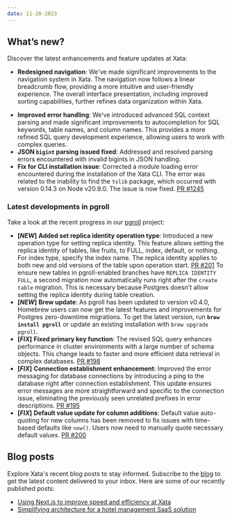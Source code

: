 ```yaml
---
date: 11-20-2023
---
```


## What’s new?

Discover the latest enhancements and feature updates at Xata:

- **Redesigned navigation**: We've made significant improvements to the navigation system in Xata. The navigation now follows a linear breadcrumb flow, providing a more intuitive and user-friendly experience. The overall interface presentation, including improved sorting capabilities, further refines data organization within Xata.

<ArticleVideo
  platform="html"
  src="https://github.com/xataio/mdx-changelog/raw/main/images/playground_autocomplete.mp4"
  width="1531"
  height="1080"
/>

- **Improved error handling**: We’ve introduced advanced SQL context parsing and made significant improvements to autocompletion for SQL keywords, table names, and column names. This provides a more refined SQL query development experience, allowing users to work with complex queries.
- **JSON `bigint` parsing issued fixed**: Addressed and resolved parsing errors encountered with invalid bigints in JSON handling.
- **Fix for CLI installation issue**: Corrected a module loading error encountered during the installation of the Xata CLI. The error was related to the inability to find the `tslib` package, which occurred with version 0.14.3 on Node v20.9.0. The issue is now fixed. [PR #1245](https://github.com/xataio/client-ts/pull/1245)

### Latest developments in pgroll

Take a look at the recent progress in our [pgroll](https://github.com/xataio/pgroll) project:

- **[*NEW*]** **Added set replica identity operation type**: Introduced a new operation type for setting replica identity. This feature allows setting the replica identity of tables, like fruits, to FULL, index, default, or nothing. For index type, specify the index name. The replica identity applies to both new and old versions of the table upon operation start. [PR #201](https://github.com/xataio/pgroll/pull/201) To ensure new tables in pgroll-enabled branches have `REPLICA IDENTITY FULL`, a second migration now automatically runs right after the `create table` migration. This is necessary because Postgres doesn't allow setting the replica identity during table creation.
- **[*NEW*]** **Brew update**: As pgroll has been updated to version v0.4.0, Homebrew users can now get the latest features and improvements for Postgres zero-downtime migrations. To get the latest version, run **`brew install pgroll`** or update an existing installation with `brew upgrade pgroll`.
- **[*FIX*]** **Fixed primary key function**: The revised SQL query enhances performance in cluster environments with a large number of schema objects. This change leads to faster and more efficient data retrieval in complex databases. [PR #198](https://github.com/xataio/pgroll/pull/198)
- **[*FIX*]** **Connection establishment enhancement**: Improved the error messaging for database connections by introducing a ping to the database right after connection establishment. This update ensures error messages are more straightforward and specific to the connection issue, eliminating the previously seen unrelated prefixes in error descriptions. [PR #195](https://github.com/xataio/pgroll/pull/195)
- **[*FIX*]** **Default value update for column additions**: Default value auto-quoting for new columns has been removed to fix issues with time-based defaults like `now()`. Users now need to manually quote necessary default values. [PR #200](https://github.com/xataio/pgroll/pull/200)

## Blog posts

Explore Xata's recent blog posts to stay informed. Subscribe to the [blog](https://xata.io/blog) to get the latest content delivered to your inbox. Here are some of our recently published posts:

- [Using Next.js to improve speed and efficiency at Xata](https://xata.io/blog/nextjs-to-improve-speed-and-efficiency)
- [Simplifying architecture for a hotel management SaaS solution](https://xata.io/blog/community-spotlight-simplified-architecture-hotel)
